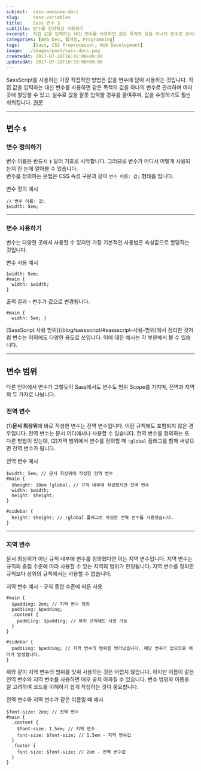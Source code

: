 ```yaml
---
subject:  sass-awesome-docs
slug:     sass-variables
title:    Sass 변수 $
subtitle: 변수를 정의하고 사용하기
excerpt:  직접 값을 입력하는 대신 변수를 사용하면 같은 목적의 값을 하나의 변수로 관리하며 여러 곳에 할당할 수 있고, 실수로 값을 잘못 입력할 경우를 줄여주며, 값을 수정하기도 훨씬 쉬워집니다.
categories: [Web Dev, 웹개발, Programming]
tags:     [Sass, CSS Preprocessor, Web Development]
image: ../images/post/sass-docs.png
createdAt: 2017-07-20T16:42:00+09:00
updatedAt: 2017-07-28T16:33:00+09:00
---
```


<div className="lead">
    SassScript를 사용하는 가장 직접적인 방법은 값을 변수에 담아 사용하는 것입니다. 직접 값을 입력하는 대신 변수를 사용하면 같은 목적의 값을 하나의 변수로 관리하며 여러 곳에 할당할 수 있고, 실수로 값을 잘못 입력할 경우를 줄여주며, 값을 수정하기도 훨씬 쉬워집니다.
    <a className="original-link" target="_blank" href="https://sass-lang.com/documentation/file.SASS_REFERENCE.html#Variables_____variables_">원문</a>
</div>

***

## 변수 `$`
### 변수 정의하기
변수 이름은 반드시 `$` 달러 기호로 시작합니다. 그러므로 변수가 어디서 어떻게 사용되는지 한 눈에 알아볼 수 있습니다.   
변수를 정의하는 문법은 CSS 속성 구문과 같이 `변수 이름: 값;` 형태를 띱니다.

<p className="code-label code-label-scss">변수 정의 예시</p>

```scss{numberLines: true}
// 변수 이름: 값;
$width: 5em;
```

***

### 변수 사용하기
변수는 다양한 곳에서 사용할 수 있지만 가장 기본적인 사용법은 속성값으로 할당하는 것입니다. 

<p className="code-label code-label-scss">변수 사용 예시</p>

```scss{numberLines: true}
$width: 5em;
#main {
  width: $width;
}
```

<p className="code-label code-label-css">출력 결과 - 변수가 값으로 변경됩니다.</p>

```css{numberLines: true}
#main {
  width: 5em; }
```

<div className="p-small">
    [SassScript 사용 범위](/blog/sassscript/#sassscript-사용-범위)에서 정리한 것처럼 변수는 이외에도 다양한 용도로 쓰입니다. 이에 대한 예시는 각 부분에서 볼 수 있습니다.
</div>

***

## 변수 범위
다른 언어에서 변수가 그렇듯이 Sass에서도 변수도 범위 <SideBySide>Scope</SideBySide>를 가지며, 전역과 지역의 두 가지로 나뉩니다.

### 전역 변수
(1)**문서 최상위**에 바로 작성한 변수는 전역 변수입니다. 어떤 규칙에도 포함되지 않은 경우입니다.
전역 변수는 문서 어디에서나 사용할 수 있습니다.
전역 변수를 정의하는 또 다른 방법이 있는데, (2)지역 범위에서 변수를 정의할 때 `!global` 플래그를 함께 써넣으면 전역 변수가 됩니다.

<p className="code-label code-label-scss">전역 변수 예시</p>

```scss{numberLines: true}
$width: 5em; // 문서 최상위에 작성한 전역 변수
#main {
  $height: 10em !global; // 규칙 내부에 작성했지만 전역 변수
  width: $width;
  height: $height;
}

#sidebar {
  height: $height; // !global 플래그로 작성한 전역 변수를 사용했습니다.
}
```

***

### 지역 변수
문서 최상위가 아닌 규칙 내부에 변수를 정의했다면 이는 지역 변수입니다. 
지역 변수는 규칙의 중첩 수준에 따라 사용할 수 있는 지역의 범위가 한정됩니다.
지역 변수를 정의한 규칙보다 상위의 규칙에서는 사용할 수 없습니다.

<p className="code-label code-label-scss">지역 변수 예시 - 규칙 중첩 수준에 따른 사용</p>

```scss{numberLines: true}
#main {
  $padding: 2em; // 지역 변수 정의
  paddiing: $padding;
  .content {
    paddiing: $padding; // 하위 규칙에도 사용 가능
  }
}

#sidebar {
  paddiing: $padding; // 지역 변수의 범위를 벗어났습니다. 해당 변수가 없으므로 에러가 발생합니다.
}
```

위와 같이 지역 변수의 범위를 맞춰 사용하는 것은 어렵지 않습니다. 하지만 이름이 같은 전역 변수와 지역 변수를 사용하면 매우 골치 아파질 수 있습니다. 변수 범위와 이름을 잘 고려하여 코드를 이해하기 쉽게 작성하는 것이 중요합니다.

<p className="code-label code-label-scss">전역 변수와 지역 변수가 같은 이름일 때 예시</p>

```scss{numberLines: true}
$font-size: 2em; // 전역 변수
#main {
  .content {
    $font-size: 1.5em; // 지역 변수
    font-size: $font-size; // 1.5em - 지역 변수값
  }
  .footer {
    font-size: $font-size; // 2em - 전역 변수값
  }
}
```




